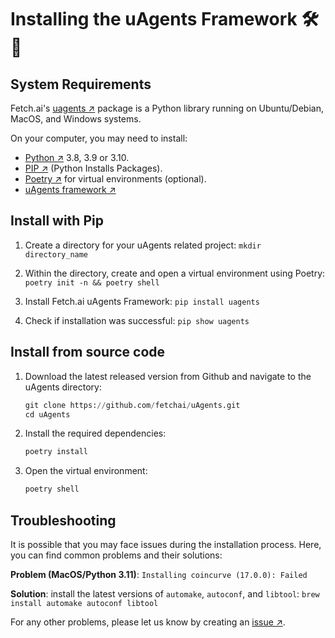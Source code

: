 # Installing the uAgents Framework 🛠️📲

## System Requirements

Fetch.ai's [uagents ↗️](https://pypi.org/project/uagents/) package is a Python library running on Ubuntu/Debian, MacOS, and Windows systems. 

On your computer, you may need to install:

- [Python ↗️](https://www.python.org/downloads/) 3.8, 3.9 or 3.10.
- [PIP ↗️](https://pypi.org/project/pip/) (Python Installs Packages).
- [Poetry ↗️](https://python-poetry.org/) for virtual environments (optional).
- [uAgents framework ↗️](https://pypi.org/project/uagents/) 

## Install with Pip

1. Create a directory for your uAgents related project: `mkdir directory_name`

2. Within the directory, create and open a virtual environment using Poetry: `poetry init -n && poetry shell`

3. Install Fetch.ai uAgents Framework: `pip install uagents`

4. Check if installation was successful: `pip show uagents`

## Install from source code

1. Download the latest released version from Github and navigate to the uAgents directory:

    ```py
    git clone https://github.com/fetchai/uAgents.git
    cd uAgents
    ```

2. Install the required dependencies:

    ```py
    poetry install
    ```

3. Open the virtual environment:

    ```py
    poetry shell
    ```
   
## Troubleshooting

It is possible that you may face issues during the installation process. Here, you can find common problems and their solutions:

**Problem (MacOS/Python 3.11)**: `Installing coincurve (17.0.0): Failed`

**Solution**: install the latest versions of `automake`, `autoconf`, and `libtool`: `brew install automake autoconf libtool`

For any other problems, please let us know by creating an [issue ↗️](https://github.com/fetchai/uAgents/issues).

